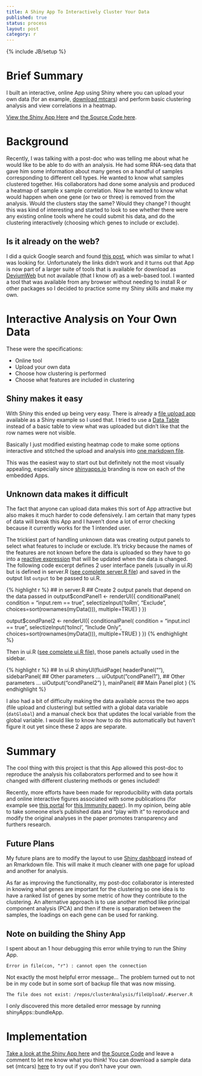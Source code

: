 ```yaml
---
title: A Shiny App To Interactively Cluster Your Data
published: true
status: process
layout: post
category: r
---
```

{% include JB/setup %}



# Brief Summary

I built an interactive, online App using Shiny where you can upload your own data (for an example, [download mtcars](https://gallery.shinyapps.io/066-upload-file/_w_f88df23c/mtcars.csv)) and perform basic clustering analysis and view correlations in a heatmap.

[View the Shiny App Here](https://avey.shinyapps.io/cluster-analysis/) and [the Source Code here](https://github.com/stefanavey/cluster-analysis).

# Background

Recently, I was talking with a post-doc who was telling me about what he
would like to be able to do with an analysis.
He had some RNA-seq data that gave him some information about many genes on a
handful of samples corresponding to different cell types.  He wanted to know
what samples clustered together. His collaborators had done some analysis and
produced a heatmap of sample x sample correlation. Now he wanted to know what
would happen when one gene (or two or three) is removed from the analysis.
Would the clusters stay the same? Would they change?
I thought this was kind of interesting and started to look to see whether
there were any existing online tools where he could submit his data, and do the
clustering interactively (choosing which genes to include or exclude).

## Is it already on the web?

I did a quick Google search and found [this post](https://imdevsoftware.wordpress.com/2013/07/07/interactive-heatmaps-and-dendrograms-a-shiny-app/), which was similar to what I was looking for. Unfortunately the links didn't work and it turns out that App is now part of a larger suite of tools that is available for download as [DeviumWeb](https://github.com/dgrapov/DeviumWeb) but not available (that I know of) as a web-based tool. I wanted a tool that was available from any browser without needing to install R or other packages so I decided to practice some my Shiny skills and make my own.

# Interactive Analysis on Your Own Data

These were the specifications:

* Online tool
* Upload your own data
* Choose how clustering is performed
* Choose what features are included in clustering

## Shiny makes it easy

With Shiny this ended up being very easy. There is already a [file upload app](http://shiny.rstudio.com/gallery/upload-file.html) available as a Shiny example so I used that. I tried to use a [Data Table](http://shiny.rstudio.com/gallery/basic-datatable.html) instead of a basic table to view what was uploaded but didn't like that the row names were not visible.

Basically I just modified existing heatmap code to make some options interactive and stitched the upload and analysis into [one markdown file](https://github.com/stefanavey/cluster-analysis/blob/master/mainPage.Rmd).

This was the easiest way to start out but definitely not the most visually appealing, especially since [shinyapps.io](https://www.shinyapps.io) branding is now on each of the embedded Apps.

## Unknown data makes it difficult

The fact that anyone can upload data makes this sort of App attractive but also makes it much harder to code defensively. I am certain that many types of data will break this App and I haven't done a lot of error checking because it currently works for the 1 intended user.

The trickiest part of handling unknown data was creating output panels to select what features to include or exclude. It's tricky because the names of the features are not known before the data is uploaded so they have to go into a [reactive expression](http://shiny.rstudio.com/articles/reactivity-overview.html) that will be updated when the data is changed. The following code excerpt defines 2 user interface panels (usually in ui.R) but is defined in server.R ([see complete server.R file](https://github.com/stefanavey/cluster-analysis/blob/master/clustering/server.R)) and saved in the output list `output` to be passed to ui.R.


{% highlight r %}
## in server.R
## Create 2 output panels that depend on the data passed in
output$condPanel1 <- renderUI({
  conditionalPanel(
    condition = "input.rem == true",
    selectizeInput('toRm', "Exclude",
                   choices=sort(rownames(myData())),
                   multiple=TRUE)
  )
})

output$condPanel2 <- renderUI({
  conditionalPanel(
    condition = "input.incl == true",
    selectizeInput('toIncl', "Include Only",
                   choices=sort(rownames(myData())),
                   multiple=TRUE)
  )
})
{% endhighlight %}

Then in ui.R ([see complete ui.R file](https://github.com/stefanavey/cluster-analysis/blob/master/clustering/ui.R)), those panels actually used in the sidebar.


{% highlight r %}
## In ui.R
shinyUI(fluidPage(
  headerPanel(""),
  sidebarPanel(
    ## Other parameters ...
    uiOutput("condPanel1"),
    ## Other parameters ...
    uiOutput("condPanel2")
  ),
  mainPanel(
    ## Main Panel plot
  )
{% endhighlight %}

I also had a bit of difficulty making the data available across the two apps (file upload and clustering) but settled with a global data variable (`datGlobal`) and a manual check box that updates the local variable from the global variable. I would like to know how to do this automatically but haven't figure it out yet since these 2 apps are separate.

# Summary

The cool thing with this project is that this App allowed this post-doc to reproduce the analysis his collaborators performed and to see how it changed with different clustering methods or genes included!

Recently, more efforts have been made for reproducibility with data portals and online interactive figures associated with some publications (for example see [this portal](http://www.interactivefigures.com/dm3/vaccine-paper/vaccine-landing.gsp) for [this Immunity paper](http://dx.doi.org/10.1016/j.immuni.2012.12.008)). In my opinion, being able to take someone else's published data and "play with it" to reproduce and modify the original analyses in the paper promotes transparency and furthers research.

## Future Plans

My future plans are to modify the layout to use [Shiny dashboard](http://rstudio.github.io/shinydashboard/) instead of an Rmarkdown file. This will make it much cleaner with one page for upload and another for analysis.

As far as improving the functionality, my post-doc collaborator is interested in knowing what genes are important for the clustering so one idea is to have a ranked list of genes by some metric of how they contribute to the clustering.
An alternative approach is to use another method like principal component analysis (PCA) and then if there is separation between the samples, the loadings on each gene can be used for ranking.

## Note on building the Shiny App
I spent about an 1 hour debugging this error while trying to run the Shiny App.

    Error in file(con, "r") : cannot open the connection

Not exactly the most helpful error message... The problem turned out to not be in my code but in some sort of backup file that was now missing.

    The file does not exist: /repos/clusterAnalysis/fileUpload/.#server.R

I only discovered this more detailed error message by running shinyApps::bundleApp.

# Implementation

[Take a look at the Shiny App here](https://avey.shinyapps.io/cluster-analysis/) and [the Source Code](https://github.com/stefanavey/cluster-analysis) and leave a comment to let me know what you think! You can download a sample data set (mtcars) [here](https://gallery.shinyapps.io/066-upload-file/_w_f88df23c/mtcars.csv) to try out if you don't have your own.
